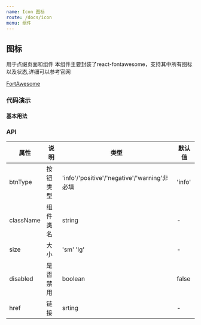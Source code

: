 ```yaml
---
name: Icon 图标
route: /docs/icon
menu: 组件
---
```




## 图标 

用于点缀页面和组件
本组件主要封装了react-fontawesome，支持其中所有图标以及状态,详细可以参考官网

[FortAwesome](https://github.com/FortAwesome/react-fontawesome)

### 代码演示

#### 基本用法

<ShowTools code={BasicDemoCode} title="基本用法">
  <BasicDemo />
</ShowTools>

### API

| 属性 | 说明     | 类型                                         | 默认值 |
| ---- | -------- | -------------------------------------------- | ------ |
| btnType | 按钮类型 | 'info'/'positive'/'negative'/'warning'非必填 | 'info' |
| className | 组件类名 |   string   |   - |
| size  | 大小 | 'sm' 'lg' | - | 
| disabled | 是否禁用 |boolean | false |
| href | 链接 | srting | - |   